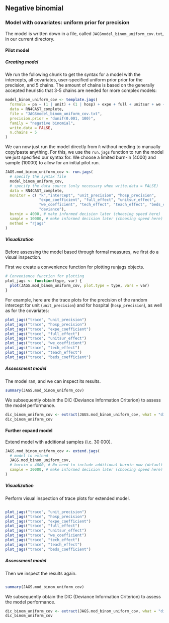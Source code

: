 ## Negative binomial
### Model with covariates: uniform prior for precision

The model is written down in a file, called `JAGSmodel_binom_uniform_cov.txt`, in our
current directory. 

#### Pilot model

##### Creating model

We run the following chunk to get the syntax for a model
with the intercepts, all covariates, user-specified uniform prior prior for the
precision, and 5 chains. The amount of chains is based on the generally
accepted heuristic that 3-5 chains are needed for more complex models:
  
```{r template-uniform, message=FALSE, warning=FALSE}
model_binom_uniform_cov <- template.jags(
  formula = pa ~ (1 | unit) + (1 | hosp) + expe + full + unitsur + we + tech + teach + beds,
  data = RN4CAST_complete,
  file = "JAGSmodel_binom_uniform_cov.txt",
  precision.prior = "dunif(0.001, 100)",
  family = "negative binomial",
  write.data = FALSE,
  n.chains = 5 
)
```


We can now just run the model directly from `R` without needing to
manually copy/paste anything. For this, we use the `run.jags` function
to run the model we just specified our syntax for. We choose a limited
burn-in (4000) and sample (10000) to allow for an initial pilot run.
<!--- Should method=rjags be  used in original model design (see documentation extend.jags - then no need to recompile model when extending) ? --->
  
```{r run-mod}
JAGS.mod_binom_uniform_cov <- run.jags(
  # specify the syntax file
  model_binom_uniform_cov,
  # specify the data source (only necessary when write.data = FALSE)
  data = RN4CAST_complete,
  monitor = c( "k","intercept", "unit_precision", "hosp_precision", 
               "expe_coefficient", "full_effect", "unitsur_effect", 
               "we_coefficient", "tech_effect", "teach_effect", "beds_coefficient",
               "deviance"),
  burnin = 4000, # make informed decision later (choosing speed here)
  sample = 10000, # make informed decision later (choosing speed here)
  method = "rjags" 
)
```

##### Visualization

Before assessing the model based through formal measures, we first do a
visual inspection. 

First we create a convenience function for plotting runjags objects.

```{r plot-function}
# Convenience function for plotting
plot_jags <- function(type, var) {
  plot(JAGS.mod_binom_uniform_cov, plot.type = type, vars = var)
}
```

For example, here are the trace plots for the precision of the random
intercept for unit (`unit_precision`) and for hospital (`hosp_precision`), 
as well as for the covariates:
  
  ```{r traceplots, message=FALSE, out.width="50%", fig.align='center'}
plot_jags("trace", "unit_precision")
plot_jags("trace", "hosp_precision")
plot_jags("trace", "expe_coefficient")
plot_jags("trace", "full_effect")
plot_jags("trace", "unitsur_effect")
plot_jags("trace", "we_coefficient")
plot_jags("trace", "tech_effect")
plot_jags("trace", "teach_effect")
plot_jags("trace", "beds_coefficient")
```


<!--- TO BE UPDATED: 
  The trace plot seem fairly ok. There are still quite some outliers, but none of the plots get stuck.
--->
  
  
##### Assessment model
  
The model ran, and we can inspect its results.

```{r summary-mod}
summary(JAGS.mod_binom_uniform_cov)
```

<!--- TO BE UPDATED:
The Gelman-Rubin ANOVA diagnostic (i.e. estimated potential scale reduction factor - PSRF) is close to 1 for all parameters, which is the aim. However, the MCMC error is still fairly large in comparison with the SD, ranging from 0.5 to 1.2. Additional measures (longer chain, accelerating measure) are necessary.

--->
We subsequently obtain the DIC (Deviance Information Criterion) to assess the model performance.
  
```{r dic}
dic_binom_uniform_cov <- extract(JAGS.mod_binom_uniform_cov, what = "dic") 
dic_binom_uniform_cov
```

<!--- TO BE UPDATED:
  The results are the following:
  
-   Mean deviance:  8895 
-   penalty 103.6 
-   Penalized deviance: 8999 
--->
  
#### Further expand model
Extend model with additional samples (i.c. 30 000).

```{r extend-mod}
JAGS.mod_binom_uniform_cov <- extend.jags(
  # model to extend
  JAGS.mod_binom_uniform_cov,
  # burnin = 4000, # No need to include additional burnin now (default = 0) since we expand instead of rerun model??
  sample = 30000, # make informed decision later (choosing speed here)
)
```

##### Visualization

Perform visual inspection of trace plots for extended model.
<!--- using reference of previous code block does not seem to work --->
```{r traceplots-extend, ref.label=c('traceplots')}
```

```{r plots, message=FALSE, out.width="50%", fig.align='center'}
plot_jags("trace", "unit_precision")
plot_jags("trace", "hosp_precision")
plot_jags("trace", "expe_coefficient")
plot_jags("trace", "full_effect")
plot_jags("trace", "unitsur_effect")
plot_jags("trace", "we_coefficient")
plot_jags("trace", "tech_effect")
plot_jags("trace", "teach_effect")
plot_jags("trace", "beds_coefficient")
```

<!--- TO BE UPDATED:
  The trace plots look fairly well, with some outliers. None of the trace plots get stuck.
--->
  
##### Assessment model
  
Then we inspect the results again.
<!--- using reference of previous code block does not seem to work --->
```{r summary-mod-extend, ref.label='summary-mod'}
```

```{r summary-mod}
summary(JAGS.mod_binom_uniform_cov)
```

<!--- TO BE UPDATED:
The Gelman-Rubin ANOVA diagnostic (i.e. estimated potential scale reduction factor - PSRF) is close to 1 for all parameters, which is the aim. However, the MCMC error is still fairly large in comparison with the SD, ranging from 0.3 to 0.6. 
--->

We subsequently obtain the DIC (Deviance Information Criterion) to assess the model performance.

<!--- using references?? --->
```{r dic}
dic_binom_uniform_cov <- extract(JAGS.mod_binom_uniform_cov, what = "dic") 
dic_binom_uniform_cov
```


<!--- add results  --->
  
  
  
